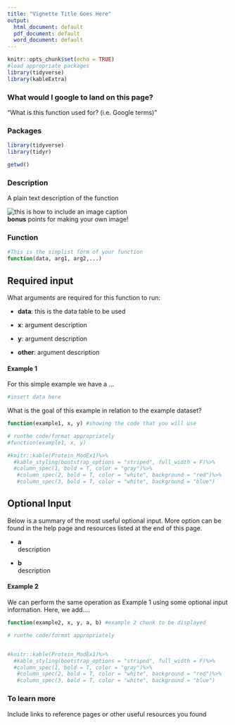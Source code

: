 ```yaml
---
title: "Vignette Title Goes Here"
output:
  html_document: default
  pdf_document: default
  word_document: default
---
```


```r
knitr::opts_chunk$set(echo = TRUE)
#load appropriate packages
library(tidyverse)
library(kableExtra)
```
### **What would I google to land on this page?**
"What is this function used for? (i.e. Google terms)"  

### Packages
```r
library(tidyverse)
library(tidyr)
```

```r
getwd()
```

### Description
A plain text description of the function

![this is how to include an image caption](imagefilename.png)  
**bonus** points for making your own image!
  
### Function
```r
#This is the simplist form of your function
function(data, arg1, arg2,...)
```

## **Required input**
What arguments are required for this function to run:  

* **data**: this is the data table to be used  

* **x**: argument description

* **y**: argument description

* **other**: argument description

#### Example 1
For this simple example we have a ...
```r
#insert data here


```


What is the goal of this example in relation to the example dataset?

```r
function(example1, x, y) #showing the code that you will use
```
```r
# runthe code/format appropriately
#function(example1, x, y)

#knitr::kable(Protein_ModEx1)%>%
  #kable_styling(bootstrap_options = "striped", full_width = F)%>%
  #column_spec(1, bold = T, color = "gray")%>%
   #column_spec(2, bold = T, color = "white", background = "red")%>%
   #column_spec(3, bold = T, color = "white", background = "blue")
```


## **Optional Input**
Below is a summary of the most useful optional input. More option can be found in the help page and resources listed at the end of this page.

* **a**  
    description
    
* **b**  
    description
    
#### Example 2
We can perform the same operation as Example 1 using some optional input information. Here, we add....

```r
function(example2, x, y, a, b) #example 2 chunk to be displayed
```
```r
# runthe code/format appropriately


#knitr::kable(Protein_ModEx1)%>%
  #kable_styling(bootstrap_options = "striped", full_width = F)%>%
  #column_spec(1, bold = T, color = "gray")%>%
   #column_spec(2, bold = T, color = "white", background = "red")%>%
   #column_spec(3, bold = T, color = "white", background = "blue")
```

### **To learn more**
Include links to reference pages or other useful resources you found 



